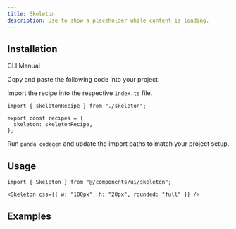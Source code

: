 ```yaml
---
title: Skeleton
description: Use to show a placeholder while content is loading.
---
```


<ComponentPreview name="skeleton-demo" />

## Installation

<InstallationTabs>

<TabsList>
  <TabsTrigger value="cli">CLI</TabsTrigger>
  <TabsTrigger value="manual">Manual</TabsTrigger>
</TabsList>

<TabsContent value="cli">

<PackageRunner command="nore-ui-cli@latest add skeleton" />

</TabsContent>

<TabsContent value="manual">

<Steps>

<Step>Copy and paste the following code into your project.</Step>

<ComponentSource name="skeleton.ts" type="recipe" />

<ComponentSource name="skeleton.tsx" type="component" />

<Step>Import the recipe into the respective `index.ts` file.</Step>

```tsx
import { skeletonRecipe } from "./skeleton";

export const recipes = {
  skeleton: skeletonRecipe,
};
```

<Step>Run `panda codegen` and update the import paths to match your project setup.</Step>

</Steps>

</TabsContent>

</InstallationTabs>

## Usage

```tsx
import { Skeleton } from "@/components/ui/skeleton";
```

```tsx
<Skeleton css={{ w: "100px", h: "20px", rounded: "full" }} />
```

## Examples

<ComponentPreview name="skeleton-card" />
